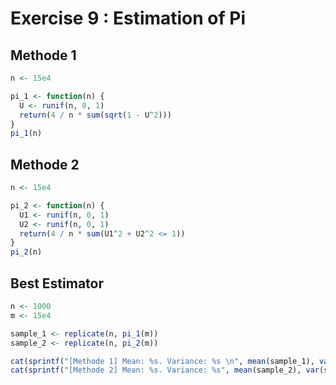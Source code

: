 # Exercise 9 : Estimation of Pi

## Methode 1

```r
n <- 15e4

pi_1 <- function(n) {
  U <- runif(n, 0, 1)
  return(4 / n * sum(sqrt(1 - U^2)))
}
pi_1(n)
```

## Methode 2
```r
n <- 15e4

pi_2 <- function(n) {
  U1 <- runif(n, 0, 1)
  U2 <- runif(n, 0, 1)
  return(4 / n * sum(U1^2 + U2^2 <= 1))
}
pi_2(n)
```

## Best Estimator
```r
n <- 1000
m <- 15e4

sample_1 <- replicate(n, pi_1(m))
sample_2 <- replicate(n, pi_2(m))

cat(sprintf("[Methode 1] Mean: %s. Variance: %s \n", mean(sample_1), var(sample_1)))
cat(sprintf("[Methode 2] Mean: %s. Variance: %s", mean(sample_2), var(sample_2)))
```
